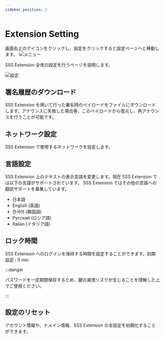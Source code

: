 ```yaml
---
sidebar_position: 3
---
```


# Extension Setting

画面右上のアイコンをクリックし、設定をクリックすると設定ページへと移動します。
![メニュー](./images/menu.png)

SSS Extension 全体の設定を行うページを説明します。

![設定](./images/setting_01.png)

## 署名履歴のダウンロード

SSS Extension を用いて行った署名時のペイロードをファイルにダウンロードします。アナウンスに失敗した場合等、このペイロードから復元し、再アナウンスを行うことが可能です。

## ネットワーク設定

SSS Extension で使用するネットワークを設定します。

## 言語設定

SSS Extension 上のテキストの表示言語を変更します。現在 SSS Extension では以下の言語がサポートされています。
SSS Extension ではその他の言語への翻訳サポートを募集しています。

- 日本語
- English (英語)
- 한국어 (韓国語)
- Русский (ロシア語)
- Italian (イタリア語)

## ロック時間

SSS Extension へのログインを保持する時間を設定することができます。初期設定 : 0 min

:::danger

パスワードを一定期間保存するため、鍵の漏洩リスクが生じることを理解した上でご使用ください。

:::

## 設定のリセット

アカウント情報や、ドメイン情報、SSS Extension の全設定を初期化することができます。
